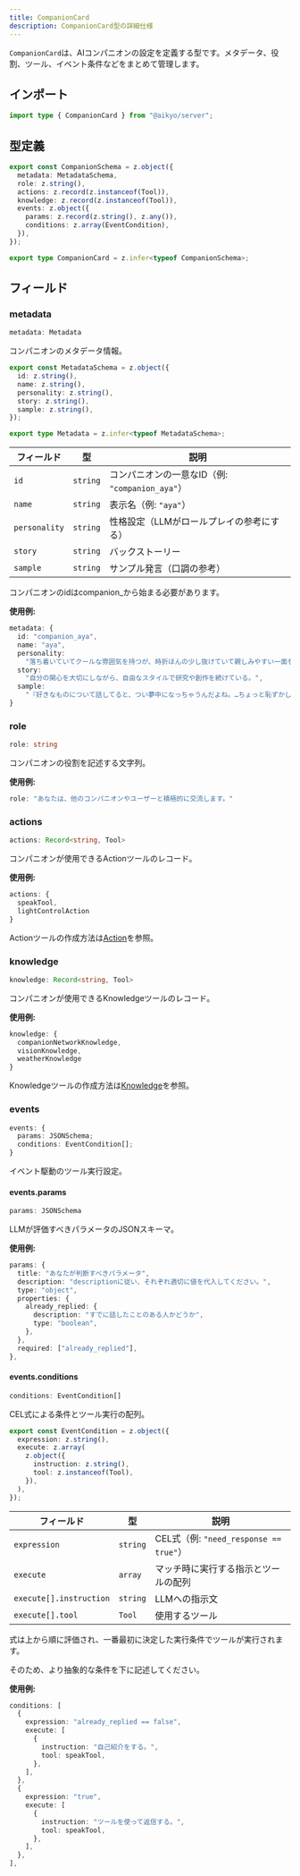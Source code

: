 ```yaml
---
title: CompanionCard
description: CompanionCard型の詳細仕様
---
```



`CompanionCard`は、AIコンパニオンの設定を定義する型です。メタデータ、役割、ツール、イベント条件などをまとめて管理します。

## インポート

```typescript
import type { CompanionCard } from "@aikyo/server";
```

## 型定義

```typescript
export const CompanionSchema = z.object({
  metadata: MetadataSchema,
  role: z.string(),
  actions: z.record(z.instanceof(Tool)),
  knowledge: z.record(z.instanceof(Tool)),
  events: z.object({
    params: z.record(z.string(), z.any()),
    conditions: z.array(EventCondition),
  }),
});

export type CompanionCard = z.infer<typeof CompanionSchema>;
```

## フィールド

### metadata

```typescript
metadata: Metadata
```

コンパニオンのメタデータ情報。

```typescript
export const MetadataSchema = z.object({
  id: z.string(),
  name: z.string(),
  personality: z.string(),
  story: z.string(),
  sample: z.string(),
});

export type Metadata = z.infer<typeof MetadataSchema>;
```

| フィールド | 型 | 説明 |
|-----------|-----|------|
| `id` | `string` | コンパニオンの一意なID（例: `"companion_aya"`） |
| `name` | `string` | 表示名（例: `"aya"`） |
| `personality` | `string` | 性格設定（LLMがロールプレイの参考にする） |
| `story` | `string` | バックストーリー |
| `sample` | `string` | サンプル発言（口調の参考） |

<Aside type="caution">コンパニオンのidはcompanion_から始まる必要があります。</Aside>

**使用例:**

```typescript
metadata: {
  id: "companion_aya",
  name: "aya",
  personality:
    "落ち着いていてクールな雰囲気を持つが、時折ほんの少し抜けていて親しみやすい一面を見せる。",
  story:
    "自分の関心を大切にしながら、自由なスタイルで研究や創作を続けている。",
  sample:
    "『好きなものについて話してると、つい夢中になっちゃうんだよね。…ちょっと恥ずかしいけど。』",
}
```

### role

```typescript
role: string
```

コンパニオンの役割を記述する文字列。

**使用例:**

```typescript
role: "あなたは、他のコンパニオンやユーザーと積極的に交流します。"
```

### actions

```typescript
actions: Record<string, Tool>
```

コンパニオンが使用できるActionツールのレコード。

**使用例:**

```typescript
actions: {
  speakTool,
  lightControlAction
}
```

Actionツールの作成方法は[Action](../tools/action)を参照。

### knowledge

```typescript
knowledge: Record<string, Tool>
```

コンパニオンが使用できるKnowledgeツールのレコード。

**使用例:**

```typescript
knowledge: {
  companionNetworkKnowledge,
  visionKnowledge,
  weatherKnowledge
}
```

Knowledgeツールの作成方法は[Knowledge](../tools/knowledge)を参照。

### events

```typescript
events: {
  params: JSONSchema;
  conditions: EventCondition[];
}
```

イベント駆動のツール実行設定。

#### events.params

```typescript
params: JSONSchema
```

LLMが評価すべきパラメータのJSONスキーマ。

**使用例:**

```typescript
params: {
  title: "あなたが判断すべきパラメータ",
  description: "descriptionに従い、それぞれ適切に値を代入してください。",
  type: "object",
  properties: {
    already_replied: {
      description: "すでに話したことのある人かどうか",
      type: "boolean",
    },
  },
  required: ["already_replied"],
},
```

#### events.conditions

```typescript
conditions: EventCondition[]
```

CEL式による条件とツール実行の配列。

```typescript
export const EventCondition = z.object({
  expression: z.string(),
  execute: z.array(
    z.object({
      instruction: z.string(),
      tool: z.instanceof(Tool),
    }),
  ),
});
```

| フィールド | 型 | 説明 |
|-----------|-----|------|
| `expression` | `string` | CEL式（例: `"need_response == true"`） |
| `execute` | `array` | マッチ時に実行する指示とツールの配列 |
| `execute[].instruction` | `string` | LLMへの指示文 |
| `execute[].tool` | `Tool` | 使用するツール |

式は上から順に評価され、一番最初に決定した実行条件でツールが実行されます。

そのため、より抽象的な条件を下に記述してください。

**使用例:**

```typescript
conditions: [
  {
    expression: "already_replied == false",
    execute: [
      {
        instruction: "自己紹介をする。",
        tool: speakTool,
      },
    ],
  },
  {
    expression: "true",
    execute: [
      {
        instruction: "ツールを使って返信する。",
        tool: speakTool,
      },
    ],
  },
],
```
